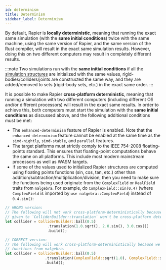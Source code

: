 ```yaml
---
id: determinism
title: Determinism
sidebar_label: Determinism
---
```



By default, Rapier is **locally deterministic**, meaning that running the exact same simulation (with the **same initial
conditions**) twice with the same machine, using the same version of Rapier, and the same version of the Rust compiler,
will result in the exact same simulation results. However, doing this on two different computers may result in
completely different results.

:::note
Two simulations run with the **same initial conditions** if all the [simulation structures](simulation_structures) are
initialized with the same values, rigid-bodies/colliders/joints are constructed the same way, and they are added/removed
to sets (rigid-body sets, etc.) in the exact same order.
:::

It is possible to make Rapier **cross-platform deterministic**, meaning that running a simulation with two different
computers (including different OS and/or different processors) will result in the exact same results. In order to
achieve this, both computers must start the simulation with the **same initial conditions** as discussed above, and the
following additional conditions must be met:
- The `enhanced-determinism` feature of Rapier is enabled. Note that the `enhanced-determinism` feature cannot be
  enabled at the same time as the `simd-nightly`, `simd-stable`, and `parallel` features.
- The target platforms must strictly comply to the IEEE 754-2008 floating-points standard. This ensures that
  floating-point computations behave the same on all platforms. This include most modern mainstream processors
  as well as WASM targets.
- If some of the values used to initialized Rapier structures are computed using floating points functions (sin, cos, tan, etc.) other
  than addition/subtraction/multiplication/division, then you need to make sure the functions being used originate from
  the `ComplexField` or `RealField` traits from `nalgebra`. For example, do `ComplexField::sin(0.4)` (where `ComplexField` is imported
  by `use nalgebra::ComplexField`) instead of `0.4.sin()`:
  
```rust
// WRONG version:
// The following will not work cross-platform-deterministically because the values
// given to `ColliderBuilder::translation` won't be cross-platform deterministic.
let collider = ColliderBuilder::ball(0.5)
                   .translation(1.0.sqrt(), 2.0.sin(), 3.0.cos())
                   .build();

// CORRECT version:
// The following will work cross-platform-deterministically because we use the
// functions from nalgebra.
let collider = ColliderBuilder::ball(0.5)
                  .translation(ComplexField::sqrt(1.0), ComplexField::sin(2.0), ComplexField::cos(3.0))
                  .build();
```

